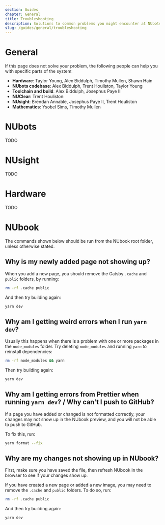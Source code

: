 ```yaml
---
section: Guides
chapter: General
title: Troubleshooting
description: Solutions to common problems you might encounter at NUbots.
slug: /guides/general/troubleshooting
---
```


# General

If this page does not solve your problem, the following people can help you with specific parts of the system:

- **Hardware**: Taylor Young, Alex Biddulph, Timothy Mullen, Shawn Hain
- **NUbots codebase**: Alex Biddulph, Trent Houliston, Taylor Young
- **Toolchain and build**: Alex Biddulph, Josephus Paye II
- **NUClear**: Trent Houliston
- **NUsight**: Brendan Annable, Josephus Paye II, Trent Houliston
- **Mathematics**: Ysobel Sims, Timothy Mullen

# NUbots

TODO

# NUsight

TODO

# Hardware

TODO

# NUbook

<Alert type="info">
  The commands shown below should be run from the NUbook root folder, unless otherwise stated.  
</Alert>

## Why is my newly added page not showing up?

When you add a new page, you should remove the Gatsby `.cache` and `public` folders, by running:

```sh
rm -rf .cache public
```

And then try building again:

```sh
yarn dev
```

## Why am I getting weird errors when I run `yarn dev`?

Usually this happens when there is a problem with one or more packages in the `node_modules` folder. Try deleting `node_modules` and running `yarn` to reinstall dependencies:

```sh
rm -rf node_modules && yarn
```

Then try building again:

```sh
yarn dev
```

## Why am I getting errors from Prettier when running `yarn dev`? / Why can't I push to GitHub?

If a page you have added or changed is not formatted correctly, your changes may not show up in the NUbook preview, and you will not be able to push to GitHub.

To fix this, run:

```sh
yarn format --fix
```

## Why are my changes not showing up in NUbook?

First, make sure you have saved the file, then refresh NUbook in the browser to see if your changes show up.

If you have created a new page or added a new image, you may need to remove the `.cache` and `public` folders. To do so, run:

```sh
rm -rf .cache public
```

And then try building again:

```sh
yarn dev
```

